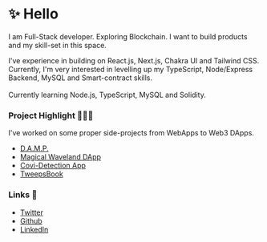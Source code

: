 # ✨ Hello

I am Full-Stack developer. Exploring Blockchain. I want to build products and my skill-set in this space.

I've experience in building on React.js, Next.js, Chakra UI and Tailwind CSS.
Currently, I'm very interested in levelling up my TypeScript, Node/Express Backend, MySQL and Smart-contract skills.<br></br>
Currently learning Node.js, TypeScript, MySQL and Solidity.

### Project Highlight 👨🏻‍💻    
I've worked on some proper side-projects from WebApps to Web3 DApps.

- [D.A.M.P.](https://devfolio.co/submissions/damp-dd4c)
- [Magical Waveland DApp](https://waveland.vercel.app/)
- [Covi-Detection App](https://github.com/ris3abh/Covid_19)
- [TweepsBook ](https://tweepsbook.com)

### Links 🔗
- [Twitter](https://twitter.com/srthkv)
- [Github](https://github.com/sarthakvdev)
- [LinkedIn](https://linkedin.com/in/sarthakv)